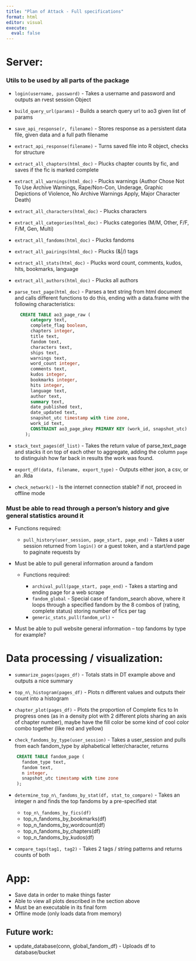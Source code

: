 ```yaml
---
title: "Plan of Attack - Full specifications"
format: html
editor: visual
execute:
  eval: false
---
```


# Server:

### Utils to be used by all parts of the package

-   `login(username, password)` - Takes a username and password and outputs an rvest session Object

-   `build_query_url(params)` - Builds a search query url to ao3 given list of params

-   `save_api_response(r, filename)` - Stores response as a persistent data file, given data and a full path filename

-   `extract_api_response(filename)` - Turns saved file into R object, checks for structure

-   `extract_all_chapters(html_doc)` - Plucks chapter counts by fic, and saves if the fic is marked complete

-   `extract_all_warnings(html_doc)` - Plucks warnings (Author Chose Not To Use Archive Warnings, Rape/Non-Con, Underage, Graphic Depictions of Violence, No Archive Warnings Apply, Major Character Death)

-   `extract_all_characters(html_doc)` - Plucks characters

-   `extract_all_categories(html_doc)` - Plucks categories (M/M, Other, F/F, F/M, Gen, Multi)

-   `extract_all_fandoms(html_doc)` - Plucks fandoms

-   `extract_all_pairings(html_doc)` - Plucks (&\|/) tags

-   `extract_all_stats(html_doc)` - Plucks word count, comments, kudos, hits, bookmarks, language

-   `extract_all_authors(html_doc)` - Plucks all authors

-   `parse_text_page(html_doc)` - Parses a text string from html document and calls different functions to do this, ending with a data.frame with the following characteristics:

    ``` sql
      CREATE TABLE ao3_page_raw (
          category text,
          complete_flag boolean,
          chapters integer,
          title text,
          fandom text,
          characters text,
          ships text,
          warnings text,
          word_count integer,
          comments text,
          kudos integer,
          bookmarks integer,
          hits integer,
          language text,
          author text,
          summary text,
          date_published text,
          date_updated text,
          snapshot_utc timestamp with time zone,
          work_id text,
          CONSTRAINT ao3_page_pkey PRIMARY KEY (work_id, snapshot_utc)
        );
    ```

-   `stack_text_pages(df_list)` - Takes the return value of parse_text_page and stacks it on top of each other to aggregate, adding the column `page` to distinguish how far back in results the work was found.

-   `export_df(data, filename, export_type)` - Outputs either json, a csv, or an .Rda

-   `check_network()` - Is the internet connection stable? if not, proceed in offline mode

### Must be able to read through a person's history and give general statistics around it

-   Functions required:

    -   `pull_history(user_session, page_start, page_end)` - Takes a user session returned from `login()` or a guest token, and a start/end page to paginate requests by

-   Must be able to pull general information around a fandom

    -   Functions required:

        -   `archival_pull(page_start, page_end)` - Takes a starting and ending page for a web scrape
        -   `fandom_global` - Special case of fandom_search above, where it loops through a specified fandom by the 8 combos of (rating, complete status) storing number of fics per tag
        -   `generic_stats_pull(fandom_url)` -

-   Must be able to pull website general information -- top fandoms by type for example?

# Data processing / visualization:

-   `summarize_pages(pages_df)` - Totals stats in DT example above and outputs a nice summary

-   `top_n\_histogram(pages_df)` - Plots n different values and outputs their count into a histogram

-   `chapter_plot(pages_df)` - Plots the proportion of Complete fics to In progress ones (as in a density plot with 2 different plots sharing an axis of chapter number), maybe have the fill color be some kind of cool color combo together (like red and yellow)

-   `check_fandoms_by_type(user_session)` - Takes a user_session and pulls from each fandom_type by alphabetical letter/character, returns

``` sql
    CREATE TABLE fandom_page (
      fandom_type text,
      fandom text,
      n integer,
      snapshot_utc timestamp with time zone
    );
```

-   `determine_top_n\_fandoms_by_stat(df, stat_to_compare)` - Takes an integer n and finds the top fandoms by a pre-specified stat

    -   `top_n\_fandoms_by_fics(df)`
    -   top_n_fandoms_by_bookmarks(df)
    -   top_n_fandoms_by_wordcount(df)
    -   top_n_fandoms_by_chapters(df)
    -   top_n_fandoms_by_kudos(df)

-   `compare_tags(tag1, tag2)` - Takes 2 tags / string patterns and returns counts of both

# App:

-   Save data in order to make things faster
-   Able to view all plots described in the section above
-   Must be an executable in its final form
-   Offline mode (only loads data from memory)

## Future work:

-   update_database(conn, global_fandom_df) - Uploads df to database/bucket
